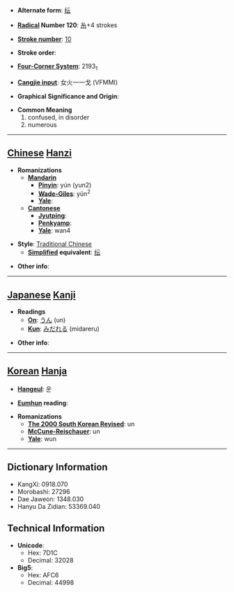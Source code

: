 * '''Alternate form''': [[纭]]

* '''[[Wiktionary:Chinese radical index| Radical]] Number 120''': [[Wiktionary:Chinese radical index 糸|糸]]+4 strokes

* '''[[Wiktionary:Chinese total strokes index|Stroke number]]''': [[Wiktionary:Chinese total strokes index 10|10]]

* '''Stroke order''': 

* '''[[Wiktionary:Chinese four corner index|Four-Corner System]]''': 2193<sub>1</sub>

* '''[[Wiktionary:Chinese Cangjie index|Cangjie input]]''': 女火一一戈 (VFMMI)

* '''Graphical Significance and Origin''': 

* '''Common Meaning'''
*#confused, in disorder
*# numerous


----

== [[Chinese]] [[Hanzi]] ==

* '''Romanizations'''
** '''[[Mandarin]]'''
*** '''[[Pinyin]]''': yún (yun2)
*** '''[[Wade-Giles]]''': yün<sup>2</sup>
*** '''[[Yale]]''': 
** '''[[Cantonese]]'''
*** '''[[Jyutping]]''':
*** '''[[Penkyamp]]''': 
*** '''[[Yale]]''': wan4

* '''Style''': [[Traditional Chinese]] 
** '''[[Simplified Chinese|Simplified]] equivalent''': [[纭]]

* '''Other info''': 

----

== [[Japanese]] [[Kanji]] ==

* '''Readings'''
** '''[[On]]''': [[うん]] (un)
** '''[[Kun]]''': [[みだれる]] (midareru)

* '''Other info''':  

----

== [[Korean]] [[Hanja]] ==

* '''[[Hangeul]]''': 운

* '''[[Eumhun]] reading''': 

* '''Romanizations'''
** '''[[The 2000 South Korean Revised Romanization|The 2000 South Korean Revised]]''': un
** '''[[McCune-Reischauer]]''': un
** '''[[Yale]]''': wun

----

== Dictionary Information ==

* KangXi: 0918.070
* Morobashi: 27296
* Dae Jaweon: 1348.030
* Hanyu Da Zidian: 53369.040

== Technical Information ==

* '''Unicode''':
** Hex: 7D1C
** Decimal: 32028
* '''Big5''':
** Hex: AFC6
** Decimal: 44998